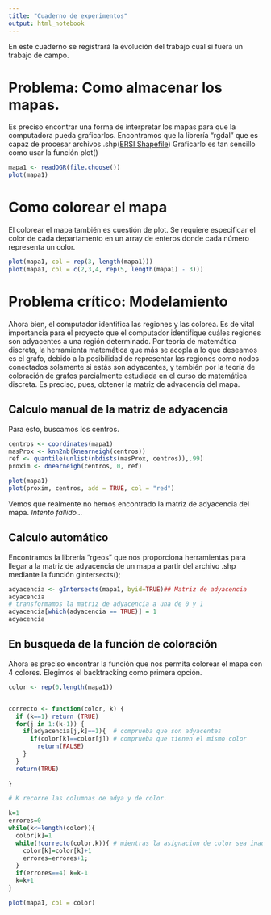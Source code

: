 ```yaml
---
title: "Cuaderno de experimentos"
output: html_notebook
---
```



En este cuaderno se registrará la evolución del trabajo cual si fuera un trabajo de campo.

# Problema: Como almacenar los mapas.
Es preciso encontrar una forma de interpretar los mapas para que la computadora pueda graficarlos.
Encontramos que la librería "rgdal" que es capaz de procesar archivos .shp([ERSI Shapefile](https://es.wikipedia.org/wiki/Shapefile))
Graficarlo es tan sencillo como usar la función plot()

```r
mapa1 <- readOGR(file.choose())
plot(mapa1)
```
# Como colorear el mapa
El colorear el mapa también es cuestión de plot. Se requiere especificar el color de cada departamento en un array de enteros donde cada número representa un color.
```r
plot(mapa1, col = rep(3, length(mapa1)))
plot(mapa1, col = c(2,3,4, rep(5, length(mapa1) - 3)))
```
# Problema crítico: Modelamiento
Ahora bien, el computador identifica las regiones y las colorea. Es de vital importancia para el proyecto que el computador identifique cuáles regiones son adyacentes a una región determinado.
Por teoría de matemática discreta, la herramienta matemática que más se acopla a lo que deseamos es el grafo, debido a la posibilidad de representar las regiones como nodos conectados solamente si estás son adyacentes, y también por la teoría de coloración de grafos parcialmente estudiada en el curso de matemática discreta.
Es preciso, pues, obtener la matriz de adyacencia del mapa.

## Calculo manual de la matriz de adyacencia
Para esto, buscamos los centros.

```r
centros <- coordinates(mapa1)
masProx <- knn2nb(knearneigh(centros))
ref <- quantile(unlist(nbdists(masProx, centros)),.99)
proxim <- dnearneigh(centros, 0, ref)

plot(mapa1)
plot(proxim, centros, add = TRUE, col = "red")
```
Vemos que realmente no hemos encontrado la matriz de adyacencia del mapa. *Intento fallido...*

## Calculo automático
Encontramos la librería "rgeos" que nos proporciona herramientas para llegar a la matriz de adyacencia de un mapa a partir del archivo .shp mediante la función gIntersects();
```r
adyacencia <- gIntersects(mapa1, byid=TRUE)## Matriz de adyacencia
adyacencia
# transformamos la matriz de adyacencia a una de 0 y 1
adyacencia[which(adyacencia == TRUE)] = 1
adyacencia
```

## En busqueda de la función de coloración
Ahora es preciso encontrar la función que nos permita colorear el mapa con 4 colores. Elegimos el backtracking como primera opción.

```r
color <- rep(0,length(mapa1))


correcto <- function(color, k) {
  if (k==1) return (TRUE)
  for(j in 1:(k-1)) {
    if(adyacencia[j,k]==1){  # comprueba que son adyacentes
      if(color[k]==color[j]) # comprueba que tienen el mismo color
        return(FALSE)
    }
  }
  return(TRUE)
  
}

# K recorre las columnas de adya y de color.

k=1
errores=0
while(k<=length(color)){
  color[k]=1
  while(!correcto(color,k)){ # mientras la asignacion de color sea inadecuada.
    color[k]=color[k]+1
    errores=errores+1;
  }
  if(errores==4) k=k-1
  k=k+1
}

plot(mapa1, col = color)


```





